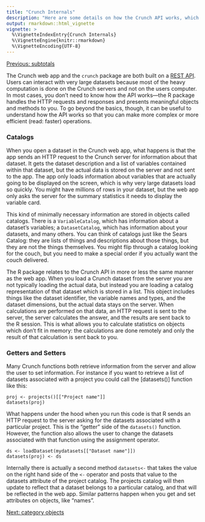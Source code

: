 ```yaml
---
title: "Crunch Internals"
description: "Here are some details on how the Crunch API works, which may be useful to know if you're looking to do complex actions or trying to understand how to improve performance of your R code."
output: rmarkdown::html_vignette
vignette: >
  %\VignetteIndexEntry{Crunch Internals}
  %\VignetteEngine{knitr::rmarkdown}
  %\VignetteEncoding{UTF-8}
---
```


[Previous: subtotals](subtotals.html)

The Crunch web app and the `crunch` package are both built on a [REST API](http://docs.crunch.io/). Users can interact with very large datasets because most of the heavy computation is done on the Crunch servers and not on the users computer. In most cases, you don't need to know how the API works---the R package handles the HTTP requests and responses and presents meaningful objects and methods to you. To go beyond the basics, though, it can be useful to understand how the API works so that you can make more complex or more efficient (read: faster) operations.

### Catalogs

When you open a dataset in the Crunch web app, what happens is that the app sends an HTTP request to the Crunch server for information about that dataset. It gets the dataset description and a list of variables contained within that dataset, but the actual data is stored on the server and not sent to the app. The app only loads information about variables that are actually going to be displayed on the screen, which is why very large datasets load so quickly. You might have millions of rows in your dataset, but the web app only asks the server for the summary statistics it needs to display the variable card.

This kind of minimally necessary information are stored in objects called catalogs. There is a `VariableCatalog`, which has information about a dataset's variables; a `DatasetCatalog`, which has information about your datasets, and many others. You can think of catalogs just like the Sears Catalog: they are lists of things and descriptions about those things, but they are not the things themselves. You might flip through a catalog looking for the couch, but you need to make a special order if you actually want the couch delivered.

The R package relates to the Crunch API in more or less the same manner as the web app. When you load a Crunch dataset from the server you are not typically loading the actual data, but instead you are loading a catalog representation of that dataset which is stored in a list. This object includes things like the dataset identifier, the variable names and types, and the dataset dimensions, but the actual data stays on the server. When calculations are performed on that data, an HTTP request is sent to the server, the server calculates the answer, and the results are sent back to the R session. This is what allows you to calculate statistics on objects which don't fit in memory: the calculations are done remotely and only the result of that calculation is sent back to you.

### Getters and Setters

Many Crunch functions both retrieve information from the server and allow the user to set information. For instance if you want to retrieve a list of datasets associated with a project you could call the [datasets()] function like this:
```
proj <- projects()[["Project name"]]
datasets(proj)
```

What happens under the hood when you run this code is that R sends an HTTP request to the server asking for the datasets associated with a particular project. This is the "getter" side of the `datasets()` function. However, the function also allows the user to change the datasets associated with that function using the assignment operator.

```
ds <- loadDataset(mydatasets[["Dataset name"]])
datasets(proj) <- ds
```

Internally there is actually a second method `datasets<-` that takes the value on the right hand side of the `<-` operator and posts that value to the datasets attribute of the project catalog. The projects catalog will then update to reflect that a dataset belongs to a particular catalog, and that will be reflected in the web app. Similar patterns happen when you get and set attributes on objects, like "names".

[Next: category objects](abstract-categories.html)
